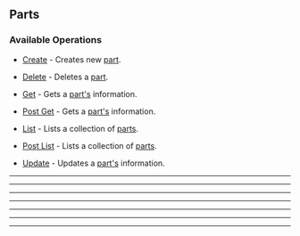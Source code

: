 
## Parts

### Available Operations

* [Create](/parts/create) - Creates new [part](https://devrev.ai/docs/product/parts).
* [Delete](/parts/delete) - Deletes a [part](https://devrev.ai/docs/product/parts).
* [Get](/parts/get) - Gets a [part's](https://devrev.ai/docs/product/parts) information.

* [Post Get](/parts/post_get) - Gets a [part's](https://devrev.ai/docs/product/parts) information.

* [List](/parts/list) - Lists a collection of [parts](https://devrev.ai/docs/product/parts).

* [Post List](/parts/post_list) - Lists a collection of [parts](https://devrev.ai/docs/product/parts).

* [Update](/parts/update) - Updates a [part's](https://devrev.ai/docs/product/parts) information.


---
<Create />

---
<Delete />

---
<Get />

---
<PostGet />

---
<List />

---
<PostList />

---
<Update />

